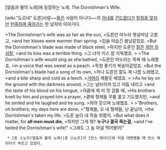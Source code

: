 [얼음과 불의 노래]에 등장하는 노래. The Dornishman's Wife.

[wiki:"도르네" 도른]사람~~[[정신증|돌은]] 사람이 아니다~~의 [[NTR|아내를]] [[불륜|건드렸]]다가 [[작은 하마 이야기|칼침을 맞]]지만 [[정신승리|만족하며 죽어가는]] 한 남자의 이야기다.

{{{#!html
<object style="height: 390px; width: 640px"><param name="movie" value="http://www.youtube.com/v/vrJoAy6-or0?version=3&feature=player_embedded"><param name="allowFullScreen" value="true"><param name="allowScriptAccess" value="always"><embed src="http://www.youtube.com/v/vrJoAy6-or0?version=3&feature=player_embedded" type="application/x-shockwave-flash" allowfullscreen="true" allowScriptAccess="always" width="640" height="360"></object>
}}}

>The Dornishman's wife was as fair as the sun,
>도른인 마누라 햇살마냥 고왔고,
>and her kisses were warmer than spring.
>입술 따습긴 봄날같았죠. 
>But the Dornishman's blade was made of black steel,
>하지만 도른인 [[칼]]은 [[발리리아#s-4.6|꺼먼 무쇠칼]], 
>and its kiss was a terrible thing.
>그 녀석 키스 참 지독했죠.
>
>The Dornishman's wife would sing as she bathed,
>도른인 마누라는 목욕 때 노래했죠, 
>in a voice that was sweet as a peach.
>목청 좋기가 복숭아같았죠. 
>But the Dornishman's blade had a song of its own,
>허나 도른인 칼도 제 나름 노래했고,
>and a bite sharp and cold as a leech.
>[[거머리]] 깨물듯 에였죠.
>
>As he lay on the ground with the darkness around,
>그는 널브러져 있고 어둠 내리고
>and the taste of his blood on his tongue,
>혀끝에 제 피 맛 감돌 때,
>His brothers knelt by him and prayed him a prayer,
>곁에 형제들 무릎 꿇고 기도했지만, 
>and he smiled and he laughed and he sung.
>외려 웃으며 노래했죠. 
>
>"Brothers, oh brothers, my days here are done,
>"형제들, 오 내 형제들, 난 끝났어, 
>the Dornishman's taken my life.
>도른 놈이 내 목숨 취했지.
>But what does it matter, for '''all men must die''',
>하지만 그게 뭐? '''누구나 결국 죽는걸''',
>and I've tasted the Dornishman's wife!"
>그래도 그 놈 아낼 먹어봤어!"

  * [존 스노우(얼음과 불의 노래)|존 스노우]가 [만스 레이더]와 처음 대면했을 때 만스 레이더가 부르고 있었다.
